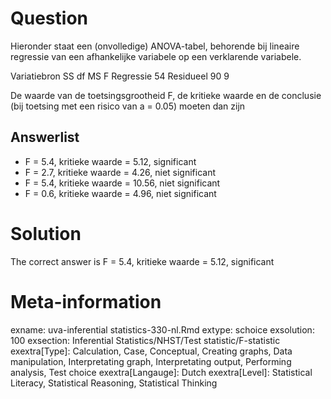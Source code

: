 Question
========

Hieronder staat een (onvolledige) ANOVA-tabel, behorende bij lineaire regressie van een afhankelijke variabele op een verklarende variabele.

Variatiebron SS df MS F
Regressie 54
Residueel 90 9

De waarde van de toetsingsgrootheid F, de kritieke waarde en de conclusie (bij toetsing met een risico van a = 0.05) moeten dan zijn 

Answerlist
----------
* F = 5.4, kritieke waarde = 5.12, significant
* F = 2.7, kritieke waarde = 4.26, niet significant
* F = 5.4, kritieke waarde = 10.56, niet significant
* F = 0.6, kritieke waarde = 4.96, niet significant

Solution
========

The correct answer is  F = 5.4, kritieke waarde = 5.12, significant 

Meta-information
================
exname: uva-inferential statistics-330-nl.Rmd 
extype: schoice 
exsolution: 100 
exsection: Inferential Statistics/NHST/Test statistic/F-statistic
exextra[Type]: Calculation, Case, Conceptual, Creating graphs, Data manipulation, Interpretating graph, Interpretating output, Performing analysis, Test choice 
exextra[Langauge]: Dutch 
exextra[Level]: Statistical Literacy, Statistical Reasoning, Statistical Thinking 
